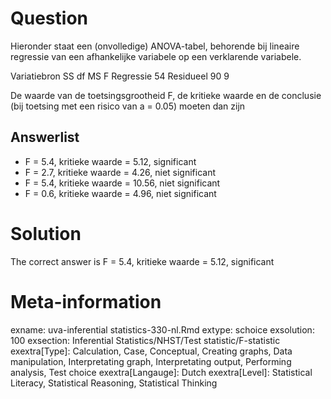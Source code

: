 Question
========

Hieronder staat een (onvolledige) ANOVA-tabel, behorende bij lineaire regressie van een afhankelijke variabele op een verklarende variabele.

Variatiebron SS df MS F
Regressie 54
Residueel 90 9

De waarde van de toetsingsgrootheid F, de kritieke waarde en de conclusie (bij toetsing met een risico van a = 0.05) moeten dan zijn 

Answerlist
----------
* F = 5.4, kritieke waarde = 5.12, significant
* F = 2.7, kritieke waarde = 4.26, niet significant
* F = 5.4, kritieke waarde = 10.56, niet significant
* F = 0.6, kritieke waarde = 4.96, niet significant

Solution
========

The correct answer is  F = 5.4, kritieke waarde = 5.12, significant 

Meta-information
================
exname: uva-inferential statistics-330-nl.Rmd 
extype: schoice 
exsolution: 100 
exsection: Inferential Statistics/NHST/Test statistic/F-statistic
exextra[Type]: Calculation, Case, Conceptual, Creating graphs, Data manipulation, Interpretating graph, Interpretating output, Performing analysis, Test choice 
exextra[Langauge]: Dutch 
exextra[Level]: Statistical Literacy, Statistical Reasoning, Statistical Thinking 
